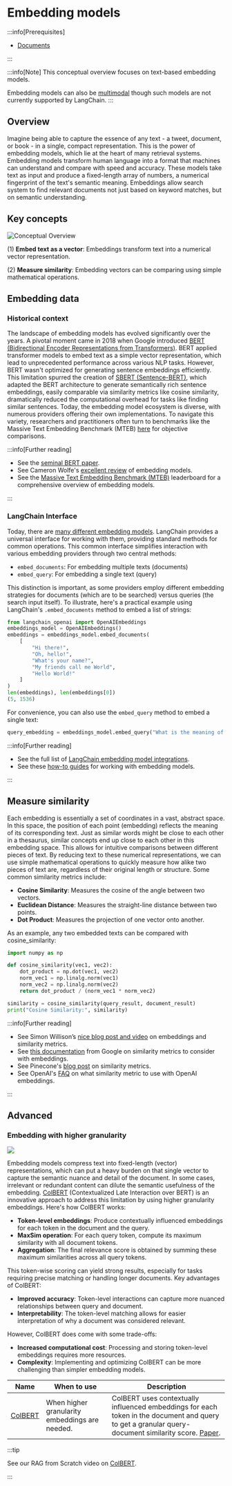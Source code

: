 # Embedding models
<span data-heading-keywords="embedding,embeddings"></span>

:::info[Prerequisites]

* [Documents](/docs/concepts/retrievers/#interface)

:::

:::info[Note]
This conceptual overview focuses on text-based embedding models.

Embedding models can also be [multimodal](/docs/concepts/multimodality) though such models are not currently supported by LangChain.
:::

## Overview

Imagine being able to capture the essence of any text - a tweet, document, or book - in a single, compact representation. 
This is the power of embedding models, which lie at the heart of many retrieval systems.
Embedding models transform human language into a format that machines can understand and compare with speed and accuracy. 
These models take text as input and produce a fixed-length array of numbers, a numerical fingerprint of the text's semantic meaning.
Embeddings allow search system to find relevant documents not just based on keyword matches, but on semantic understanding. 

## Key concepts

![Conceptual Overview](/img/embeddings_concept.png)

(1) **Embed text as a vector**: Embeddings transform text into a numerical vector representation.

(2) **Measure similarity**: Embedding vectors can be comparing using simple mathematical operations.

## Embedding data 

### Historical context 

The landscape of embedding models has evolved significantly over the years. 
A pivotal moment came in 2018 when Google introduced [BERT (Bidirectional Encoder Representations from Transformers)](https://www.nvidia.com/en-us/glossary/bert/). 
BERT applied transformer models to embed text as a simple vector representation, which lead to unprecedented performance across various NLP tasks.
However, BERT wasn't optimized for generating sentence embeddings efficiently. 
This limitation spurred the creation of [SBERT (Sentence-BERT)](https://www.sbert.net/examples/training/sts/README.html), which adapted the BERT architecture to generate semantically rich sentence embeddings, easily comparable via similarity metrics like cosine similarity, dramatically reduced the computational overhead for tasks like finding similar sentences.
Today, the embedding model ecosystem is diverse, with numerous providers offering their own implementations. 
To navigate this variety, researchers and practitioners often turn to benchmarks like the Massive Text Embedding Benchmark (MTEB) [here](https://huggingface.co/blog/mteb) for objective comparisons.

:::info[Further reading]

* See the [seminal BERT paper](https://arxiv.org/abs/1810.04805).
* See Cameron Wolfe's [excellent review](https://cameronrwolfe.substack.com/p/the-basics-of-ai-powered-vector-search?utm_source=profile&utm_medium=reader2) of embedding models.
* See the [Massive Text Embedding Benchmark (MTEB)](https://huggingface.co/blog/mteb) leaderboard for a comprehensive overview of embedding models.

:::

### LangChain Interface  

Today, there are [many different embedding models](/docs/integrations/text_embedding/).
LangChain provides a universal interface for working with them, providing standard methods for common operations.
This common interface simplifies interaction with various embedding providers through two central methods:

- `embed_documents`: For embedding multiple texts (documents)
- `embed_query`: For embedding a single text (query)

This distinction is important, as some providers employ different embedding strategies for documents (which are to be searched) versus queries (the search input itself).
To illustrate, here's a practical example using LangChain's `.embed_documents` method to embed a list of strings:

```python
from langchain_openai import OpenAIEmbeddings
embeddings_model = OpenAIEmbeddings()
embeddings = embeddings_model.embed_documents(
    [
        "Hi there!",
        "Oh, hello!",
        "What's your name?",
        "My friends call me World",
        "Hello World!"
    ]
)
len(embeddings), len(embeddings[0])
(5, 1536)
```

For convenience, you can also use the `embed_query` method to embed a single text:

```python
query_embedding = embeddings_model.embed_query("What is the meaning of life?")
```

:::info[Further reading]

* See the full list of [LangChain embedding model integrations](/docs/integrations/text_embedding/).
* See these [how-to guides](/docs/how_to/embed_text) for working with embedding models.

:::

## Measure similarity

Each embedding is essentially a set of coordinates in a vast, abstract space. 
In this space, the position of each point (embedding) reflects the meaning of its corresponding text.
Just as similar words might be close to each other in a thesaurus, similar concepts end up close to each other in this embedding space. 
This allows for intuitive comparisons between different pieces of text.
By reducing text to these numerical representations, we can use simple mathematical operations to quickly measure how alike two pieces of text are, regardless of their original length or structure.
Some common similarity metrics include:

- **Cosine Similarity**: Measures the cosine of the angle between two vectors.
- **Euclidean Distance**: Measures the straight-line distance between two points.
- **Dot Product**: Measures the projection of one vector onto another.

As an example, any two embedded texts can be compared with cosine_similarity:

```python
import numpy as np

def cosine_similarity(vec1, vec2):
    dot_product = np.dot(vec1, vec2)
    norm_vec1 = np.linalg.norm(vec1)
    norm_vec2 = np.linalg.norm(vec2)
    return dot_product / (norm_vec1 * norm_vec2)

similarity = cosine_similarity(query_result, document_result)
print("Cosine Similarity:", similarity)
```  

:::info[Further reading]

* See Simon Willison’s [nice blog post and video](https://simonwillison.net/2023/Oct/23/embeddings/) on embeddings and similarity metrics.
* See [this documentation](https://developers.google.com/machine-learning/clustering/dnn-clustering/supervised-similarity) from Google on similarity metrics to consider with embeddings.
* See Pinecone's [blog post](https://www.pinecone.io/learn/vector-similarity/) on similarity metrics.
* See OpenAI's [FAQ](https://platform.openai.com/docs/guides/embeddings/faq) on what similarity metric to use with OpenAI embeddings.

::: 


## Advanced 

### Embedding with higher granularity  

![](/img/embeddings_colbert.png)

Embedding models compress text into fixed-length (vector) representations, which can put a heavy burden on that single vector to capture the semantic nuance and detail of the document. 
In some cases, irrelevant or redundant content can dilute the semantic usefulness of the embedding.
[ColBERT](https://arxiv.org/abs/2004.12832) (Contextualized Late Interaction over BERT) is an innovative approach to address this limitation by using higher granularity embeddings. 
Here's how ColBERT works:

- **Token-level embeddings**: Produce contextually influenced embeddings for each token in the document and the query.
- **MaxSim operation**: For each query token, compute its maximum similarity with all document tokens.
- **Aggregation**: The final relevance score is obtained by summing these maximum similarities across all query tokens.

This token-wise scoring can yield strong results, especially for tasks requiring precise matching or handling longer documents.
Key advantages of ColBERT:

- **Improved accuracy**: Token-level interactions can capture more nuanced relationships between query and document.
- **Interpretability**: The token-level matching allows for easier interpretation of why a document was considered relevant.

However, ColBERT does come with some trade-offs:

- **Increased computational cost**: Processing and storing token-level embeddings requires more resources.
- **Complexity**: Implementing and optimizing ColBERT can be more challenging than simpler embedding models.

| Name                                                                             | When to use                                    | Description                                                                                                                                                                            |
|----------------------------------------------------------------------------------|------------------------------------------------|----------------------------------------------------------------------------------------------------------------------------------------------------------------------------------------|
| [ColBERT](/docs/integrations/providers/ragatouille/#using-colbert-as-a-reranker) | When higher granularity embeddings are needed. | ColBERT uses contextually influenced embeddings for each token in the document and query to get a granular query-document similarity score. [Paper](https://arxiv.org/abs/2112.01488). |

:::tip

See our RAG from Scratch video on [ColBERT](https://youtu.be/cN6S0Ehm7_8?feature=shared>).

:::